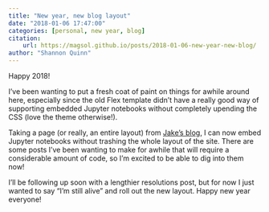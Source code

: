 ```yaml
---
title: "New year, new blog layout"
date: "2018-01-06 17:47:00"
categories: [personal, new year, blog]
citation:
    url: https://magsol.github.io/posts/2018-01-06-new-year-new-blog/
author: "Shannon Quinn"
---
```


Happy 2018!

I've been wanting to put a fresh coat of paint on things for awhile around here,
especially since the old Flex template didn't have a really good way of supporting
embedded Jupyter notebooks without completely upending the CSS (love the theme
otherwise!).

Taking a page (or really, an entire layout) from [Jake's blog](https://jakevdp.github.io/),
I can now embed Jupyter notebooks without trashing the whole layout of the site.
There are some posts I've been wanting to make for awhile that will require a
considerable amount of code, so I'm excited to be able to dig into them now!

I'll be following up soon with a lengthier resolutions post, but for now I just
wanted to say "I'm still alive" and roll out the new layout. Happy new year everyone!